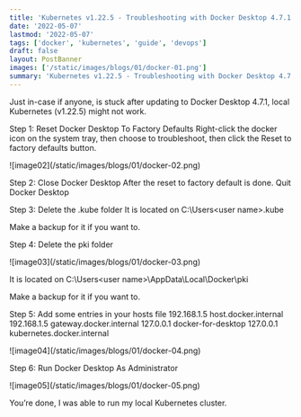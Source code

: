 ```yaml
---
title: 'Kubernetes v1.22.5 - Troubleshooting with Docker Desktop 4.7.1'
date: '2022-05-07'
lastmod: '2022-05-07'
tags: ['docker', 'kubernetes', 'guide', 'devops']
draft: false
layout: PostBanner
images: ['/static/images/blogs/01/docker-01.png']
summary: 'Kubernetes v1.22.5 - Troubleshooting with Docker Desktop 4.7.1'
---
```


Just in-case if anyone, is stuck after updating to Docker Desktop 4.7.1, local Kubernetes (v1.22.5) might not work.

Step 1: Reset Docker Desktop To Factory Defaults
Right-click the docker icon on the system tray, then choose to troubleshoot, then click the Reset to factory defaults button.

<div className="my-1 w-full overflow-hidden px-10 xl:my-1 xl:w-1/2 xl:px-10">
  ![image02](/static/images/blogs/01/docker-02.png)
</div>

Step 2: Close Docker Desktop
After the reset to factory default is done. Quit Docker Desktop

Step 3: Delete the .kube folder
It is located on C:\Users\<user name>\.kube

Make a backup for it if you want to.

Step 4: Delete the pki folder

<div className="my-1 w-full overflow-hidden px-10 xl:my-1 xl:w-1/2 xl:px-10">
  ![image03](/static/images/blogs/01/docker-03.png)
</div>

It is located on C:\Users\<user name>\AppData\Local\Docker\pki

Make a backup for it if you want to.

Step 5: Add some entries in your hosts file
192.168.1.5 host.docker.internal
192.168.1.5 gateway.docker.internal
127.0.0.1 docker-for-desktop
127.0.0.1 kubernetes.docker.internal

<div className="my-1 w-full overflow-hidden px-10 xl:my-1 xl:w-1/2 xl:px-10">
  ![image04](/static/images/blogs/01/docker-04.png)
</div>

Step 6: Run Docker Desktop As Administrator

<div className="my-1 w-full overflow-hidden px-10 xl:my-1 xl:w-1/2 xl:px-10">
  ![image05](/static/images/blogs/01/docker-05.png)
</div>

You’re done, I was able to run my local Kubernetes cluster.